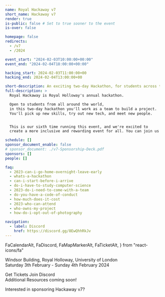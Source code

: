 ```yaml
---
name: Royal Hackaway v7
short_name: Hackaway v7
render: true
is-public: false # Set to true sooner to the event
is-over: false

homepage: false
redirects:
  - /v7
  - /2024

event_start: "2024-02-03T10:00:00+00:00"
event_end: "2024-02-04T18:00:00+00:00"

hacking_start: 2024-02-03T11:00:00+00
hacking_end: 2024-02-04T13:00:00+00

short-description: An exciting two-day Hackathon, for students across the UK or around the world
full-description: >
  Royal Hackaway is Royal Holloway's annual hackathon.

  Open to students from all around the world,
  in this two-day hackathon you'll work as a team to build a project.
  You'll pick up new skills, try out new tech, and meet new people.


  This is our sixth time running this event, and we're excited to
  create a more inclusive and rewarding event for all. You can join us in-person, or onine!

schedule: []
sponsor_document_enable: false
# sponsor_document: ./v7-Sponsorship-Deck.pdf
sponsors: []
people: []

faq:
  - 2023-can-i-go-home-overnight-leave-early
  - whats-a-hackathon
  - can-i-start-before-i-arrive
  - do-i-have-to-study-computer-science
  - 2023-do-i-need-to-come-with-a-team
  - do-you-have-a-code-of-conduct
  - how-much-does-it-cost
  - 2023-who-can-attend
  - who-owns-my-project
  - how-do-i-opt-out-of-photography

navigation:
  - label: Discord
    href: https://discord.gg/8EwQhhRkJv
---
```



  FaCalendarAlt,
  FaDiscord,
  FaMapMarkerAlt,
  FaTicketAlt,
} from "react-icons/fa"


<!-- <MajorLeagueHackingBadge year={2024} /> -->
<EventJumbotronParallax>
<Whatever src={hackaway7logo} className={hackaway7logoClass} />
  <p>
    <FaMapMarkerAlt /> Windsor Building, Royal Holloway, University of London
    <br />
    <FaCalendarAlt /> Saturday 3th February - Sunday 4th February 2024
  </p>
  <p>
    <EventFullDescription />
  </p>
  <ButtonsContainer>
    <SiteButton
      href="https://pretix.eu/royalhackaway/v7/"
      className="btn-hackaway-orange"
    >
      <FaTicketAlt /> Get Tickets
    </SiteButton>
    <SiteButton
      href="https://discord.gg/8EwQhhRkJv"
      className="btn-hackaway-blurple"
    >
      <FaDiscord /> Join Discord
    </SiteButton>
  </ButtonsContainer>
</EventJumbotronParallax>
<EventCountdownSection type={SectionTypes.SECONDARY} />
<EventLocationSection map="https://www.google.com/maps/embed?pb=!1m18!1m12!1m3!1d2487.759701888386!2d-0.5680310838687079!3d51.42584067962183!2m3!1f0!2f0!3f0!3m2!1i1024!2i768!4f13.1!3m3!1m2!1s0x487679fe3dce3113%3A0x47f0f448b19730a3!2sWindsor+Building!5e0!3m2!1sen!2suk!4v1546448505106" />
<HackathonDefinitionSection type={SectionTypes.TERTIARY} />
<EventFrequentlyAskedQuestionsSection type={SectionTypes.PRIMARY}>
  <div class="row">
    <div class="col text-center">
      <SiteButton
        disabled
        className="btn-hackaway-primary"
      >
        Additional Resources coming soon!
      </SiteButton>
    </div>
  </div>
</EventFrequentlyAskedQuestionsSection>
<EventSponsorsSection
  type={SectionTypes.TERTIARY}
  link="https://rhulcompsoc.sharepoint.com/:b:/s/hello/EdmsEMZCTZxEpJf8JAMuBAsBSJs_q0M09ejDS-V3M8Dyzw?e=K0zRNV"
>
  <p class="text-center">Interested in sponsoring Hackaway v7?</p>
</EventSponsorsSection>